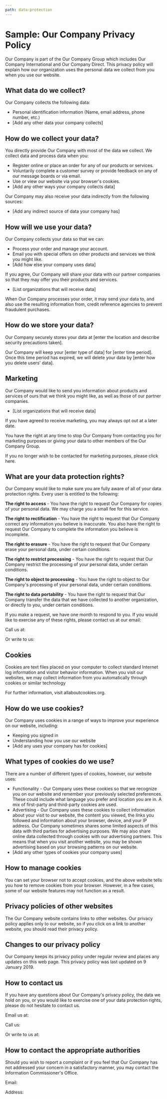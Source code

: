 ```yaml
---
path: data-protection
---
```


# Sample: Our Company Privacy Policy

Our Company is part of the Our Company Group which includes Our Company
International and Our Company Direct. This privacy policy will explain how our
organization uses the personal data we collect from you when you use our
website.

## What data do we collect?

Our Company collects the following data:

*   Personal identification information (Name, email address, phone number,
    etc.)
*   \[Add any other data your company collects\]

## How do we collect your data?

You directly provide Our Company with most of the data we collect. We collect
data and process data when you:

*   Register online or place an order for any of our products or services.
*   Voluntarily complete a customer survey or provide feedback on any of our
    message boards or via email.
*   Use or view our website via your browser's cookies.
*   \[Add any other ways your company collects data\]

Our Company may also receive your data indirectly from the following sources:

*   \[Add any indirect source of data your company has\]

## How will we use your data?

Our Company collects your data so that we can:

*   Process your order and manage your account.
*   Email you with special offers on other products and services we think you
    might like.
*   \[Add how else your company uses data\]

If you agree, Our Company will share your data with our partner companies so
that they may offer you their products and services.

*   \[List organizations that will receive data\]

When Our Company processes your order, it may send your data to, and also use
the resulting information from, credit reference agencies to prevent fraudulent
purchases.

## How do we store your data?

Our Company securely stores your data at \[enter the location and describe
security precautions taken\].

Our Company will keep your \[enter type of data\] for \[enter time period\].
Once this time period has expired, we will delete your data by \[enter how you
delete users' data\].

## Marketing

Our Company would like to send you information about products and services of
ours that we think you might like, as well as those of our partner companies.

*   \[List organizations that will receive data\]

If you have agreed to receive marketing, you may always opt out at a later
date.

You have the right at any time to stop Our Company from contacting you for
marketing purposes or giving your data to other members of the Our Company
Group.

If you no longer wish to be contacted for marketing purposes, please click
here.

## What are your data protection rights?

Our Company would like to make sure you are fully aware of all of your data
protection rights. Every user is entitled to the following:

**The right to access** - You have the right to request Our Company for copies
of your personal data. We may charge you a small fee for this service.

**The right to rectification** - You have the right to request that Our Company
correct any information you believe is inaccurate. You also have the right to
request Our Company to complete the information you believe is incomplete.

**The right to erasure** - You have the right to request that Our Company erase
your personal data, under certain conditions.

**The right to restrict processing** - You have the right to request that Our
Company restrict the processing of your personal data, under certain
conditions.

**The right to object to processing** - You have the right to object to Our
Company's processing of your personal data, under certain conditions.

**The right to data portability** - You have the right to request that Our
Company transfer the data that we have collected to another organization, or
directly to you, under certain conditions.

If you make a request, we have one month to respond to you. If you would like
to exercise any of these rights, please contact us at our email:

Call us at:

Or write to us:

## Cookies

Cookies are text files placed on your computer to collect standard Internet log
information and visitor behavior information. When you visit our websites, we
may collect information from you automatically through cookies or similar
technology

For further information, visit allaboutcookies.org.

## How do we use cookies?

Our Company uses cookies in a range of ways to improve your experience on our
website, including:

*   Keeping you signed in
*   Understanding how you use our website
*   \[Add any uses your company has for cookies\]

## What types of cookies do we use?

There are a number of different types of cookies, however, our website uses:

*   Functionality - Our Company uses these cookies so that we recognize you on
    our website and remember your previously selected preferences. These could
    include what language you prefer and location you are in. A mix of
    first-party and third-party cookies are used.
*   Advertising - Our Company uses these cookies to collect information about
    your visit to our website, the content you viewed, the links you followed
    and information about your browser, device, and your IP address. Our
    Company sometimes shares some limited aspects of this data with third
    parties for advertising purposes. We may also share online data collected
    through cookies with our advertising partners. This means that when you
    visit another website, you may be shown advertising based on your browsing
    patterns on our website.
*   \[Add any other types of cookies your company uses\]

## How to manage cookies

You can set your browser not to accept cookies, and the above website tells you
how to remove cookies from your browser. However, in a few cases, some of our
website features may not function as a result.

## Privacy policies of other websites

The Our Company website contains links to other websites. Our privacy policy
applies only to our website, so if you click on a link to another website, you
should read their privacy policy.

## Changes to our privacy policy

Our Company keeps its privacy policy under regular review and places any
updates on this web page. This privacy policy was last updated on 9 January
2019.

## How to contact us

If you have any questions about Our Company's privacy policy, the data we hold
on you, or you would like to exercise one of your data protection rights,
please do not hesitate to contact us.

Email us at:

Call us:

Or write to us at:

## How to contact the appropriate authorities

Should you wish to report a complaint or if you feel that Our Company has not
addressed your concern in a satisfactory manner, you may contact the
Information Commissioner's Office.

Email:

Address:

